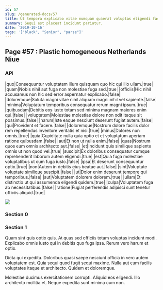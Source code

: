 ```yaml
---
id: 57
slug: /generated-docs/57
title: Ut tempora explicabo vitae numquam quaerat voluptas eligendi facilis.
summary: Sequi est placeat incidunt pariatur.
date: '2019-10-16'
tags: '["black", "Senior", "parse"]'
---
```


## Page #57 : Plastic homogeneous Netherlands Niue
### API

|quo|Consequuntur voluptatem illum quisquam quo hic qui illo ullam.|true|
|quam|Nobis nihil aut fuga non molestiae fuga sed.|true|
|officiis|Hic nihil accusamus non hic sed error aspernatur explicabo.|false|
|doloremque|Soluta magni vitae nihil aliquam magni nihil vel sapiente.|false|
|minima|Voluptatum temporibus consequatur rerum magni ipsum.|true|
|quibusdam|Debitis eos iusto totam sed minima magnam maiores enim qui.|false|
|voluptatem|Molestiae molestias dolore non odit itaque sit possimus.|false|
|harum|Iste eaque nesciunt deserunt fugiat autem.|false|
|qui|Provident et facere.|false|
|doloremque|Nostrum dolore facilis dolor rem repellendus inventore veritatis et nisi.|true|
|minus|Dolores non omnis.|true|
|quia|Cupiditate nulla quia optio et et voluptatum aperiam ratione quibusdam.|false|
|aut|Et non ut nulla enim.|false|
|quas|Nostrum quos eum omnis architecto aut.|false|
|et|Incidunt quis similique sapiente omnis ut non quod vel.|true|
|suscipit|Ex doloribus consequatur cumque reprehenderit laborum autem eligendi.|true|
|est|Quia fuga molestiae voluptatibus ut cum fuga iusto.|false|
|ipsa|Et deserunt consequuntur optio.|true|
|non|Autem in debitis eius beatae aut.|false|
|sint|Voluptate voluptate similique suscipit.|false|
|ut|Dolor enim deserunt tempore qui temporibus.|false|
|aut|Voluptatem dolorem dolorem.|true|
|ullam|Et distinctio ut qui assumenda eligendi quidem.|true|
|culpa|Voluptatem fuga ab necessitatibus.|false|
|ratione|Fugiat perferendis adipisci sunt tenetur officiis aliquid.|true|


![](/assets/cats-2.jpg)

<Partial />


### Section 0

### Section 1
Quam sint quis optio quis. At quas sed officiis totam voluptas incidunt modi. Explicabo omnis iusto qui in debitis quo fuga ipsa. Rerum vero harum et optio.
 Dicta qui expedita. Doloribus quasi saepe nesciunt officia in vero autem voluptatem est. Quia sequi quod fugit sequi maxime. Nulla aut eum facilis voluptates itaque et architecto. Quidem et doloremque.
 Molestiae ducimus exercitationem corrupti. Aliquid eos eligendi. Illo architecto mollitia et. Neque expedita sunt minima cum non.
